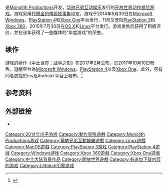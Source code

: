 {{NoteTA
| G1=Games
| 1=zh-cn:暗影魔多; zh-tw:魔多之影;
}}

{{Infobox VG
| english = Middle-earth: Shadow of Mordor
| image = Middle earth Shadow of mordor cover.png
| caption = 遊戲封面
| platforms = {{spml|[[Microsoft_Windows|Microsoft Windows]]|[[Linux|Linux]]|[[OS_X|OS X]]|[[PlayStation_3|PlayStation 3]]|[[PlayStation_4|PlayStation 4]]|[[Xbox_360|Xbox 360]]|[[Xbox_One|Xbox One]]}}
| released = {{collapsible list |title=2014年9月30日| '''Microsoft Windows'''、'''PlayStation 4'''、'''Xbox One'''<br />{{Video game release|NA|September 30, 2014|EU|October 3, 2014|AU|October 8, 2014|JP|December 25, 2014}}'''PlayStation 3'''、'''Xbox 360'''<br />{{Video game release|NA|November 18, 2014|EU|November 21, 2014|AU|November 26, 2014|JP|March 5, 2015}}'''Linux'''、'''OS X'''<br />2015年7月30日}}
| director = Michael de Plater
| producer = Michael Forgey
| designer = Bob Roberts<br />Chris Hoge
| programmer = 
| artist = Phil Straub
| writer = [[Christian_Cantamessa|Christian Cantamessa]]
| composer = [[Garry_Schyman|Garry Schyman]]<br />Nathan Grigg
| genre = [[動作角色扮演遊戲|動作角色扮演]]
}}

{{Vgname|中土世界：暗影魔多|en=Middle-earth: Shadow of Mordor|cn=中土世界：暗影魔多|tw=中土世界：魔多之影}}是[[Monolith_Productions|Monolith Productions]]开发，[[华纳兄弟互动娱乐|华纳兄弟互动娱乐]]发行的[[开放世界|开放世界]][[动作冒险游戏|动作冒险游戏]]。游戏采用[[托爾金的傳說故事集|托爾金的傳說故事集]]设定。游戏于2014年9月30日在[[Microsoft_Windows|Microsoft Windows]]、[[PlayStation_4|PlayStation 4]]和[[Xbox_One|Xbox One]]平台发行，11月又登陆[[PlayStation_3|PlayStation 3]]和[[Xbox_360|Xbox 360]]，2015年7月30日在[[OS_X|OS X]]和[[Linux|Linux]]平台发行。游戏发售后获得了积极评价，并在该年获得了一些媒体的“年度游戏”的荣誉。

== 续作 ==
游戏的续作《[[中土世界：战争之影|中土世界：战争之影]]》在2017年2月公布，於2017年10月10日發售。遊戲平台為[[Microsoft_Windows|Microsoft Windows]]、[[PlayStation_4|PlayStation 4]]以及[[Xbox_One|Xbox One]]。此外，另有同名遊戲於ios及Android 平台上發布。<ref>{{cite web |url=https://gnn.gamer.com.tw/3/153083.html |title=《中土世界：戰爭之影》近日正式於雙平台推出 |publisher=巴哈姆特 |accessdate=29 Sep 2017 |archive-date=2017-09-29 |archive-url=https://web.archive.org/web/20170929184234/https://gnn.gamer.com.tw/3/153083.html |dead-url=no }}</ref>

== 参考资料 ==
{{reflist|30em}}

== 外部链接 ==
* {{Official|https://www.shadowofmordor.com/}}

{{DEFAULTSORT:Middle-earth, Shadow of Mordor}}
[[Category:2014年电子游戏|Category:2014年电子游戏]]
[[Category:動作冒險遊戲|Category:動作冒險遊戲]]
[[Category:Monolith_Productions游戏|Category:Monolith Productions游戏]]
[[Category:華納兄弟互動娛樂遊戲|Category:華納兄弟互動娛樂遊戲]]
[[Category:Linux遊戲|Category:Linux遊戲]]
[[Category:MacOS遊戲|Category:MacOS遊戲]]
[[Category:PlayStation_3游戏|Category:PlayStation 3游戏]]
[[Category:PlayStation_4遊戲|Category:PlayStation 4遊戲]]
[[Category:Windows游戏|Category:Windows游戏]]
[[Category:Xbox_360遊戲|Category:Xbox 360遊戲]]
[[Category:Xbox_One遊戲|Category:Xbox One遊戲]]
[[Category:中土大陆背景作品|Category:中土大陆背景作品]]
[[Category:開放世界遊戲|Category:開放世界遊戲]]
[[Category:有追加下载内容的游戏|Category:有追加下载内容的游戏]]
[[Category:Lithtech引擎游戏|Category:Lithtech引擎游戏]]

{{action-adventure-videogame-stub}}